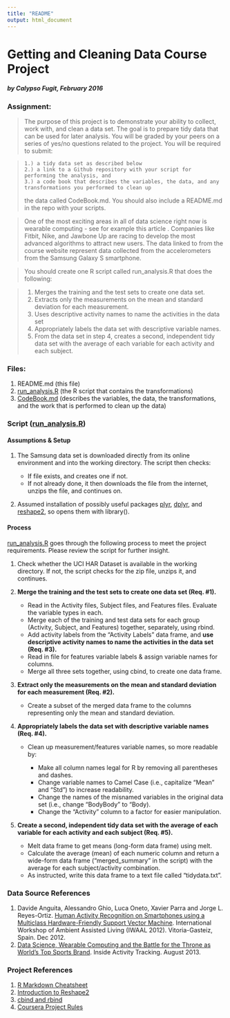 ```yaml
---
title: "README"
output: html_document
---
```


# Getting and Cleaning Data Course Project
##### by Calypso Fugit, February 2016

### Assignment:
> The purpose of this project is to demonstrate your ability to collect, work with, and clean a data set. The goal is to prepare tidy data that can be used for later analysis. You will be graded by your peers on a series of yes/no questions related to the project. You will be required to submit: 

>     1.) a tidy data set as described below
>     2.) a link to a Github repository with your script for performing the analysis, and
>     3.) a code book that describes the variables, the data, and any transformations you performed to clean up
        the data called CodeBook.md. You should also include a README.md in the repo with your scripts.

> One of the most exciting areas in all of data science right now is wearable computing - see for example this article . 
> Companies like Fitbit, Nike, and Jawbone Up are racing to develop the most advanced algorithms to attract new users. The 
> data linked to from the course website represent data collected from the accelerometers from the Samsung Galaxy S 
> smartphone.

> You should create one R script called run_analysis.R that does the following:

> 1. Merges the training and the test sets to create one data set.
> 2. Extracts only the measurements on the mean and standard deviation for each measurement.
> 3. Uses descriptive activity names to name the activities in the data set
> 4. Appropriately labels the data set with descriptive variable names.
> 5. From the data set in step 4, creates a second, independent tidy data set with the average of each variable for each activity and each subject.

### Files:

1. README.md (this file)
2. [run_analysis.R](https://github.com/calypsorenee/getting-and-cleaning-data//run_analysis.R) (the R script that contains the transformations)
3. [CodeBook.md](https://github.com/calypsorenee/getting-and-cleaning-data//Codebook.md) (describes the variables, the data, the transformations, and the work that is performed to clean up the data)

### Script ([run_analysis.R](https://github.com/calypsorenee/getting-and-cleaning-data//run_analysis.R))

#### Assumptions & Setup

1. The Samsung data set is downloaded directly from its online environment and into the working directory. The script then checks:

      + If file exists, and creates one if not. 
      + If not already done, it then downloads the file from the internet, unzips the file, and continues on.
  
2. Assumed installation of possibly useful packages [plyr](http://cran.r-project.org/web/packages/plyr/index.html),  [dplyr](http://cran.r-project.org/web/packages/dplyr/index.html), and [reshape2](http://cran.r-project.org/web/packages/reshape2/index.html), so opens them with library().

#### Process

[run_analysis.R](https://github.com/calypsorenee/getting-and-cleaning-data//run_analysis.R) goes through the following process to meet the project requirements. Please review the script for further insight.

1.  Check whether the UCI HAR Dataset is available in the working directory.  If not, the script checks for the zip file, unzips it, and continues. 
2. **Merge the training and the test sets to create one data set (Req. #1).**
      
      * Read in the Activity files, Subject files, and Features files. Evaluate the variable types in each.
      * Merge each of the training and test data sets for each group (Activity, Subject, and Features) together, separately, using rbind. 
      * Add activity labels from the "Activity Labels" data frame, and **use descriptive activity names to name the activities in the data set (Req. #3).**
      * Read in file for features variable labels & assign variable names for columns. 
      * Merge all three sets together, using cbind, to create one data frame.

3. **Extract only the measurements on the mean and standard deviation for each measurement (Req. #2).**
  
      * Create a subset of the merged data frame to the columns representing only the mean and standard deviation.

4. **Appropriately labels the data set with descriptive variable names (Req. #4).**
  
      * Clean up measurement/features variable names, so more readable by:
      
         * Make all column names legal for R by removing all parentheses and dashes.
         * Change variable names to Camel Case (i.e., capitalize "Mean" and "Std") to increase readability.
         * Change the names of the misnamed variables in the original data set (i.e., change "BodyBody" to "Body). 
         * Change the "Activity" column to a factor for easier manipulation.
            
5. **Create a second, independent tidy data set with the average of each variable for each activity and each subject (Req. #5).**

      * Melt data frame to get means (long-form data frame) using melt. 
      * Calculate the average (mean) of each numeric column and return a wide-form data frame ("merged_summary" in the script) with the average for each subject/activity combination.
      * As instructed, write this data frame to a text file called "tidydata.txt".

### Data Source References

1. Davide Anguita, Alessandro Ghio, Luca Oneto, Xavier Parra and Jorge L. Reyes-Ortiz. [Human Activity Recognition on Smartphones using a Multiclass Hardware-Friendly Support Vector Machine](https://archive.ics.uci.edu/ml/datasets/Human+Activity+Recognition+Using+Smartphones). International Workshop of Ambient Assisted Living (IWAAL 2012). Vitoria-Gasteiz, Spain. Dec 2012.
2. [Data Science, Wearable Computing and the Battle for the Throne as World's Top Sports Brand](http://www.insideactivitytracking.com/data-science-activity-tracking-and-the-battle-for-the-worlds-top-sports-brand/). Inside Activity Tracking. August 2013.

### Project References

1. [R Markdown Cheatsheet](https://www.rstudio.com/wp-content/uploads/2015/02/rmarkdown-cheatsheet.pdf)
2. [Introduction to Reshape2](http://seananderson.ca/2013/10/19/reshape.html)
3. [cbind and rbind](http://www.inside-r.org/r-doc/base/cbind)
4. [Coursera Project Rules](https://www.coursera.org/learn/data-cleaning/peer/FIZtT/getting-and-cleaning-data-course-project)

